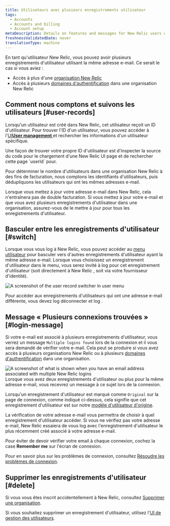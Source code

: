 ```yaml
---
title: Utilisateurs avec plusieurs enregistrements utilisateur
tags:
  - Accounts
  - Accounts and billing
  - Account setup
metaDescription: Details on features and messages for New Relic users with multiple user records and logins.
freshnessValidatedDate: never
translationType: machine
---
```


En tant qu&apos;utilisateur New Relic, vous pouvez avoir plusieurs enregistrements d&apos;utilisateur utilisant la même adresse e-mail. Ce serait le cas si vous aviez :

* Accès à plus d&apos;une [organisation New Relic](/docs/accounts/accounts-billing/account-structure/new-relic-account-structure)
* Accès à plusieurs [domaines d&apos;authentification](/docs/accounts/accounts-billing/new-relic-one-user-management/authentication-domains-saml-sso-scim-more) dans une organisation New Relic

## Comment nous comptons et suivons les utilisateurs [#user-records]

Lorsqu&apos;un utilisateur est créé dans New Relic, cet utilisateur reçoit un ID d&apos;utilisateur. Pour trouver l&apos;ID d&apos;un utilisateur, vous pouvez accéder à l&apos;[UI<DNT>**User management**</DNT> ](/docs/accounts/accounts-billing/new-relic-one-user-management/user-management-ui-and-tasks)et rechercher les informations d&apos;un utilisateur spécifique.

<Callout variant="tip">
  Une façon de trouver votre propre ID d&apos;utilisateur est d&apos;inspecter la source du code pour le chargement d&apos;une New Relic UI page et de rechercher cette page `userId` pour.
</Callout>

Pour déterminer le nombre d&apos;utilisateurs dans une organisation New Relic à des fins de facturation, nous comptons les identifiants d&apos;utilisateurs, puis dédupliquons les utilisateurs qui ont les mêmes adresses e-mail.

Lorsque vous mettez à jour votre adresse e-mail dans New Relic, cela n&apos;entraînera pas de double facturation. Si vous mettez à jour votre e-mail et que vous avez plusieurs enregistrements d&apos;utilisateur dans une organisation, assurez-vous de le mettre à jour pour tous les enregistrements d&apos;utilisateur.

## Basculer entre les enregistrements d&apos;utilisateur [#switch]

Lorsque vous vous log à New Relic, vous pouvez accéder au [menu utilisateur](/docs/accounts/accounts-billing/general-account-settings/intro-account-settings) pour basculer vers d&apos;autres enregistrements d&apos;utilisateur ayant la même adresse e-mail. Lorsque vous choisissez un enregistrement d&apos;utilisateur dans le menu, vous serez invité à log pour cet enregistrement d&apos;utilisateur (soit directement à New Relic , soit via votre fournisseur d&apos;identité).

<img title="User record switcher in user menu" alt="A screenshot of the user record switcher in user menu" src="/images/accounts_screenshot-crop_user-record-switcher.webp" />

Pour accéder aux enregistrements d&apos;utilisateurs qui ont une adresse e-mail différente, vous devez log déconnecter et log .

## Message « Plusieurs connexions trouvées » [#login-message]

Si votre e-mail est associé à plusieurs enregistrements d&apos;utilisateur, vous verrez un message `Multiple logins found` lors de la connexion et il vous sera demandé de vérifier votre e-mail. Cela peut se produire si vous avez accès à plusieurs organisations New Relic ou à plusieurs [domaines d&apos;authentification](/docs/accounts/accounts-billing/new-relic-one-user-management/authentication-domains-saml-sso-scim-more) dans une organisation.

<img title="Login UI for email addresses with multiple user records" alt="A screenshot of what is shown when you have an email address associated with multiple New Relic logins" src="/images/accounts_screenshot-crop_login-with-multiple-accounts-found.webp" />

<figcaption>
  Lorsque vous avez deux enregistrements d&apos;utilisateur ou plus pour la même adresse e-mail, vous recevrez un message à ce sujet lors de la connexion.
</figcaption>

Lorsqu&apos;un enregistrement d&apos;utilisateur est marqué comme `Original` sur la page de connexion, comme indiqué ci-dessus, cela signifie que cet enregistrement d&apos;utilisateur est sur notre [modèle d&apos;utilisateur d&apos;origine](/docs/accounts/original-accounts-billing/original-users-roles/overview-user-models).

La vérification de votre adresse e-mail vous permettra de choisir à quel enregistrement d&apos;utilisateur accéder. Si vous ne vérifiez pas votre adresse e-mail, New Relic essaiera de vous log avec l&apos;enregistrement d&apos;utilisateur le plus récemment créé associé à votre adresse e-mail.

Pour éviter de devoir vérifier votre email à chaque connexion, cochez la case <DNT>**Remember me**</DNT> sur l&apos;écran de connexion.

Pour en savoir plus sur les problèmes de connexion, consultez [Résoudre les problèmes de connexion](/docs/accounts/accounts-billing/account-setup/troubleshoot-new-relics-password-email-address-login-problems).

## Supprimer les enregistrements d&apos;utilisateur [#delete]

Si vous vous êtes inscrit accidentellement à New Relic, consultez [Supprimer une organisation](/docs/accounts/accounts-billing/account-setup/downgradecancel-account/#cancel-unused-org).

Si vous souhaitez supprimer un enregistrement d&apos;utilisateur, utilisez l&apos;[UI de gestion des utilisateurs](/docs/accounts/accounts-billing/new-relic-one-user-management/user-management-ui-and-tasks).